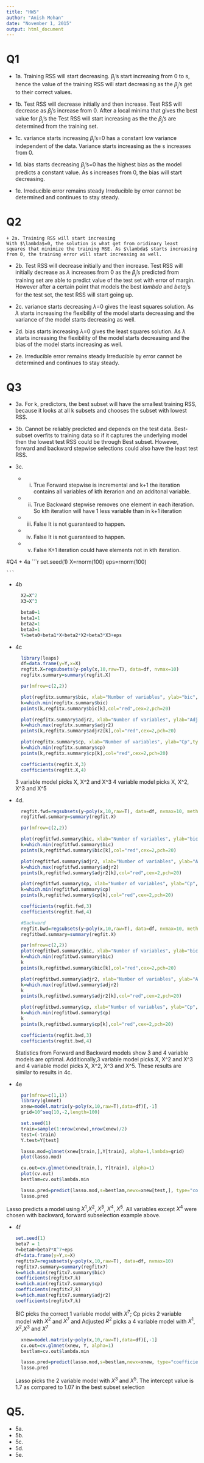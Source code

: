 ```yaml
---
title: "HW5"
author: "Anish Mohan"
date: "November 1, 2015"
output: html_document
---
```


# Q1
  + 1a. Training RSS will start decreasing. 
    $\beta_{j}$'s start increasing from 0 to s, hence the value of the training RSS will start decreasing as the $\beta_{j}$'s get to their correct values.
    
  + 1b. Test RSS will decrease initially and then increase.
    Test RSS will decrease as $\beta_{j}$'s increase from 0. After a local minima that gives the best value for $\beta_{j}$'s the Test RSS will start increasing as the the $\beta_{j}$'s are determined from the training set.
    
  + 1c. variance starts increasing
  $\beta_{j}$'s=0 has a constant low variance independent of the data. Variance starts increasing as the s increases from 0.
  
  + 1d. bias starts decreasing
  $\beta_{j}$'s=0 has the highest bias as the model predicts a constant value. As s increases from 0, the bias will start decreasing.
  
  + 1e. Irreducible error remains steady
  Irreducible by error cannot be determined and continues to stay steady.
  

# Q2
    + 2a. Training RSS will start increasing 
    With $\lambda$=0, the solution is what get from oridinary least squares that minimize the training MSE. As $\lambda$ starts increasing from 0, the training error will start increasing as well.
    
  + 2b. Test RSS will decrease initially and then increase.
    Test RSS will initially decrease as $\lambda$ increases from 0 as the $\beta_{j}$'s predicted from training set are able to predict value of the test set with error of margin. However after a certain point that models the best $lambda$ and $beta_{j}$'s for the test set, the test RSS will start going up. 

  + 2c. variance starts decreasing
  $\lambda$=0 gives the least squares solution. As $\lambda$ starts increasing the flexibility of the model starts decreasing and the variance of the model starts decreasing as well.

  
  + 2d. bias starts increasing
  $\lambda$=0 gives the least squares solution. As $\lambda$ starts increasing the flexibility of the model starts decreasing and the bias of the model starts increasing as well.
  
  + 2e. Irreducible error remains steady
  Irreducible by error cannot be determined and continues to stay steady.

# Q3 
  + 3a. For k, predictors, the best subset will have the smallest training RSS, because it looks at all k subsets and chooses the subset with lowest RSS.
  
  + 3b. Cannot be reliably predicted and depends on the test data. Best-subset overfits to training data so if it captures the underlying model then the lowest test RSS could be through Best subset. However, forward and backward stepwise selections could also have the least test RSS.
  
  + 3c.
      + i. True
        Forward stepwise is incremental and k+1 the iteration contains all variables of kth iterarion and an additonal variable.
        
      + ii.  True
        Backward stepwise removes one element in each iteration. So kth iteration will have 1 less variable than in k+1 iteration
      
      + iii. False
        It is not guaranteed to happen.
      
      + iv. False
        It is not guaranteed to happen.
      
      + v. False
      K+1 iteration could have elements not in kth iteration.
      
#Q4 
  + 4a
    ```r
      set.seed(1)
      X=rnorm(100)
      eps=rnorm(100)

    ```

  + 4b
    ```r
      X2=X^2
      X3=X^3

      beta0=1
      beta1=1
      beta2=1
      beta3=1
      Y=beta0+beta1*X+beta2*X2+beta3*X3+eps
    ```

  + 4c
  
    ```r
      library(leaps)
      df=data.frame(y=Y,x=X)
      regfit.X=regsubsets(y~poly(x,10,raw=T), data=df, nvmax=10)
      regfitx.summary=summary(regfit.X)

      par(mfrow=c(2,2))
      
      plot(regfitx.summary$bic, xlab="Number of variables", ylab="bic",type = "l")
      k=which.min(regfitx.summary$bic)
      points(k,regfitx.summary$bic[k],col="red",cex=2,pch=20)
      
      plot(regfitx.summary$adjr2, xlab="Number of variables", ylab="Adjusted RSq",type = "l")
      k=which.max(regfitx.summary$adjr2)
      points(k,regfitx.summary$adjr2[k],col="red",cex=2,pch=20)
      
      plot(regfitx.summary$cp, xlab="Number of variables", ylab="Cp",type="l")
      k=which.min(regfitx.summary$cp)
      points(k,regfitx.summary$cp[k],col="red",cex=2,pch=20)
      
      coefficients(regfit.X,3)
      coefficients(regfit.X,4)
    ```
    
    3 variable model picks X, X^2 and X^3
    4 variable model picks X, X^2, X^3 and X^5
      
  + 4d.
  
    ```r
      regfit.fwd=regsubsets(y~poly(x,10,raw=T), data=df, nvmax=10, method="forward")
      regfitfwd.summary=summary(regfit.X)

      par(mfrow=c(2,2))
      
      plot(regfitfwd.summary$bic, xlab="Number of variables", ylab="bic",type = "l")
      k=which.min(regfitfwd.summary$bic)
      points(k,regfitfwd.summary$bic[k],col="red",cex=2,pch=20)
      
      plot(regfitfwd.summary$adjr2, xlab="Number of variables", ylab="Adjusted RSq",type = "l")
      k=which.max(regfitfwd.summary$adjr2)
      points(k,regfitfwd.summary$adjr2[k],col="red",cex=2,pch=20)
      
      plot(regfitfwd.summary$cp, xlab="Number of variables", ylab="Cp",type="l")
      k=which.min(regfitfwd.summary$cp)
      points(k,regfitfwd.summary$cp[k],col="red",cex=2,pch=20)
      
      coefficients(regfit.fwd,3)
      coefficients(regfit.fwd,4) 
    ```
     
     
    ```r
      #Backward
      regfit.bwd=regsubsets(y~poly(x,10,raw=T), data=df, nvmax=10, method="backward")
      regfitbwd.summary=summary(regfit.X)

      par(mfrow=c(2,2))
      plot(regfitbwd.summary$bic, xlab="Number of variables", ylab="bic",type = "l")
      k=which.min(regfitbwd.summary$bic)
      k
      points(k,regfitbwd.summary$bic[k],col="red",cex=2,pch=20)
      
      plot(regfitbwd.summary$adjr2, xlab="Number of variables", ylab="Adjusted RSq",type = "l")
      k=which.max(regfitbwd.summary$adjr2)
      k
      points(k,regfitbwd.summary$adjr2[k],col="red",cex=2,pch=20)
      
      plot(regfitbwd.summary$cp, xlab="Number of variables", ylab="Cp",type="l")
      k=which.min(regfitbwd.summary$cp)
      k
      points(k,regfitbwd.summary$cp[k],col="red",cex=2,pch=20)
      
      coefficients(regfit.bwd,3)
      coefficients(regfit.bwd,4)
      
    ```

      Statistics from Forward and Backward models show 3 and 4 variable models are optimal. Additionally,3 variable model picks X, X^2 and X^3 and 4 variable model picks X, X^2, X^3 and X^5. 
      These results are similar to results in 4c.

  + 4e
  
    ```r
      par(mfrow=c(1,1))
      library(glmnet)
      xnew=model.matrix(y~poly(x,10,raw=T),data=df)[,-1]
      grid=10^seq(10,-2,length=100)
      
      set.seed(1)
      train=sample(1:nrow(xnew),nrow(xnew)/2)
      test=(-train)
      Y.test=Y[test]
      
      lasso.mod=glmnet(xnew[train,],Y[train], alpha=1,lambda=grid)
      plot(lasso.mod)
      
      cv.out=cv.glmnet(xnew[train,], Y[train], alpha=1)
      plot(cv.out)
      bestlam=cv.out$lambda.min
      
      lasso.pred=predict(lasso.mod,s=bestlam,newx=xnew[test,], type="coefficients")
      lasso.pred
    ```
   
   Lasso predicts a model using $X^{1}$,$X^{2}$, $X^{3}$, $X^{4}$, $X^{5}$. All variables except $X^{4}$ were chosen with backward, forward subselection example above.


+ 4f

    ```r
    
    set.seed(1)
    beta7 = 1
    Y=beta0+beta7*X^7+eps
    df=data.frame(y=Y,x=X)
    regfitx7=regsubsets(y~poly(x,10,raw=T), data=df, nvmax=10)
    regfitx7.summary=summary(regfitx7)
    k=which.min(regfitx7.summary$bic)
    coefficients(regfitx7,k)
    k=which.min(regfitx7.summary$cp)
    coefficients(regfitx7,k)
    k=which.max(regfitx7.summary$adjr2)
    coefficients(regfitx7,k)
    ```
   
    BIC picks the correct 1 variable model with $X^7$; Cp picks 2 variable model with $X^2$ and $X^7$ and Adjusted $R^2$ picks a 4 variable model with $X^1$, $X^2$,$X^3$ and $X^7$
    
    ```r
      xnew=model.matrix(y~poly(x,10,raw=T),data=df)[,-1]
      cv.out=cv.glmnet(xnew, Y, alpha=1)
      bestlam=cv.out$lambda.min
      
      lasso.pred=predict(lasso.mod,s=bestlam,newx=xnew, type="coefficients")
      lasso.pred
    ```
    
    Lasso picks the 2 variable model with $X^3$ and $X^5$. The intercept value is 1.7 as compared to 1.07 in the best subset selection
    

# Q5. 
  
  + 5a.
  + 5b.
  + 5c.
  + 5d.
  + 5e.
    